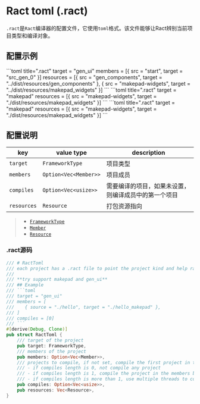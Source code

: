 
# Ract toml (.ract)

`.ract`是`Ract`编译器的配置文件，它使用`toml`格式。该文件能够让Ract辨别当前项目类型和编译对象。

## 配置示例

<Tabs>
    <Tab label="GenUI">
        ```toml title=".ract"
        target = "gen_ui"
        members = [{ src = "start", target = "src_gen_0" }]
        resources = [{ src = "gen_components", target = "../dist/resources/gen_components" }, { src = "makepad-widgets", target = "../dist/resources/makepad_widgets" }]
        ```
    </Tab>
    <Tab label="Makepad Project">
        ```toml title=".ract"
        target = "makepad"
        resources = [{ src = "makepad-widgets", target = "./dist/resources/makepad_widgets" }]
        ```
    </Tab>
    <Tab label="Makepad Workspace">
        ```toml title=".ract"
        target = "makepad"
        resources = [{ src = "makepad-widgets", target = "./dist/resources/makepad_widgets" }]
        ```
    </Tab>
</Tabs>

## 配置说明 

|key|value type|description|
|---|-----|---|
|`target`|`FrameworkType`|项目类型|
|`members`|`Option<Vec<Member>>`|项目成员|
|`compiles`|`Option<Vec<usize>>`|需要编译的项目，如果未设置，则编译成员中的第一个项目|
|`resources`|`Resource`|打包资源指向|

> - [`FrameworkType`](/zh/doc/config/types#frameworktype)
> - [`Member`](/zh/doc/config/types#member)
> - [`Resource`](/zh/doc/config/types#resources)

### .ract源码

```rust
/// # RactToml
/// each project has a .ract file to point the project kind and help ract to compile the project
///
/// **try support makepad and gen_ui**
/// ## Example
/// ```toml
/// target = "gen_ui"
/// members = [
///    { source = "./hello", target = "./hello_makepad" },
/// ]
/// compiles = [0]
/// ```
#[derive(Debug, Clone)]
pub struct RactToml {
    /// target of the project
    pub target: FrameworkType,
    /// members of the project
    pub members: Option<Vec<Member>>,
    /// projects to compile, if not set, compile the first project in the members
    /// - if compiles length is 0, not compile any project
    /// - if compiles length is 1, compile the project in the members by index
    /// - if compiles length is more than 1, use multiple threads to compile the projects
    pub compiles: Option<Vec<usize>>,
    pub resources: Vec<Resource>,
}
```
